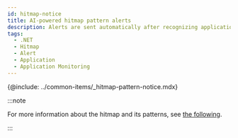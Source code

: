 ```yaml
---
id: hitmap-notice
title: AI-powered hitmap pattern alerts
description: Alerts are sent automatically after recognizing application execution distribution patterns through machine learning.
tags:
  - .NET
  - Hitmap
  - Alert
  - Application
  - Application Monitoring
---
```


{@include: ../common-items/_hitmap-pattern-notice.mdx}

:::note

For more information about the hitmap and its patterns, see [the following](trs-view).

:::
